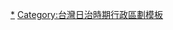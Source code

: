 {{Navbox
| name = 北港郡
| title = 昔日[[北港郡]]（1920年-1945年）
|  listclass = hlist
| group1 = [[北港街]] 
|  list1 = 
* [[北港 (大字)|北港]]
* [[新街 (雲林縣)|新街]]
* [[後溝子]]
* [[草湖 (雲林縣北港鎮)|草湖]]
* [[溝皂]]
* [[番子溝 (雲林縣)|番子溝]]
* [[好收 (雲林縣)|好收]]
* [[樹子腳 (雲林縣北港鎮)|樹子腳]]
* [[扶朝家]]
| group2 = -{[[元長庄]]}-
|  list2 = 
* [[元長 (大字)|元長]]
* [[客子厝]]
* [[頂寮 (雲林縣)|頂寮]]
* [[下寮 (雲林縣元長鄉)|下寮]]
* [[內寮 (雲林縣)|內寮]]
* [[鹿寮 (雲林縣)|鹿寮]]
* [[子茂]]
* [[龍岩厝]]
* [[合和 (地名)|合和]]
* [[山子內]]
* [[後湖 (雲林縣)|後湖]]
* [[五塊寮 (元長鄉)|五塊寮]]
* [[潭內 (雲林縣)|潭內]]
| group3 = -{[[四湖庄]]}-
|  list3 = 
* [[四湖 (雲林縣大字)|四湖]]
* [[蔡厝]]
* [[下寮 (雲林縣四湖鄉)|下寮]]
* [[鹿場 (雲林縣)|鹿場]]
* [[羊稠厝]]
* [[溪底 (雲林縣)|溪底]]
* [[溪尾]]
* [[三條崙]]
* [[內湖 (雲林縣)|內湖]]
* [[萡子寮]]
* [[飛沙]]
* [[林厝寮]]
| group4 = -{[[口湖庄]]}-
|  list4 = 
* [[口湖 (大字)|口湖]]
* [[下崙 (雲林縣)|下崙]]
* [[外埔 (雲林縣)|外埔]]
* [[新港 (雲林縣)|新港]]
* [[蚵寮 (雲林縣)|蚵寮]]
* [[牛尿港]]
* [[下湖口]]
* [[椬梧 (地名)|椬梧]]
* [[水井 (地名)|水井]]
* [[謝厝寮 (雲林縣)|謝厝寮]]
| group5 = -{[[水林庄]]}-
|  list5 = 
* [[水林 (大字)|水林]]
* [[土間厝]]
* [[春牛埔]]
* [[車巷口]]
* [[牛挑灣 (雲林縣)|牛挑灣]]
* [[萬興 (雲林縣)|萬興]]
* [[尖山 (雲林縣)|尖山]]
* [[食水堀]]
* [[大溝]]
* [[頂蔦松]]
* [[欍子埔]]
* [[蕃薯厝]]
* [[後寮 (雲林縣)|後寮]]
* [[溪墘厝 (雲林縣)|溪墘厝]]
}}<noinclude>
[[Category:北港郡|*]]
[[Category:台灣日治時期行政區劃模板]]
</noinclude>
